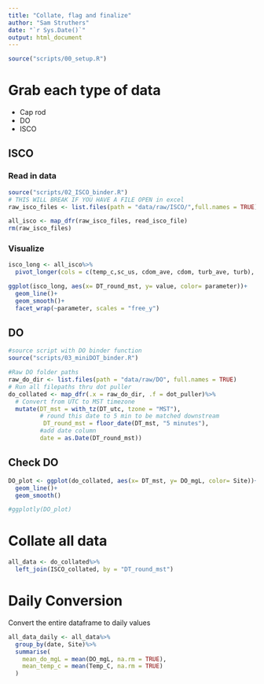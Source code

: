 ```yaml
---
title: "Collate, flag and finalize"
author: "Sam Struthers"
date: "`r Sys.Date()`"
output: html_document
---
```


```r
source("scripts/00_setup.R")
```

# Grab each type of data
- Cap rod
- DO
- ISCO

## ISCO
### Read in data
```r
source("scripts/02_ISCO_binder.R")
# THIS WILL BREAK IF YOU HAVE A FILE OPEN in excel
raw_isco_files <- list.files(path = "data/raw/ISCO/",full.names = TRUE)

all_isco <- map_dfr(raw_isco_files, read_isco_file) 
rm(raw_isco_files)
```
### Visualize

```r
isco_long <- all_isco%>%
  pivot_longer(cols = c(temp_c,sc_us, cdom_ave, cdom, turb_ave, turb), names_to = "parameter", values_to = "value")

ggplot(isco_long, aes(x= DT_round_mst, y= value, color= parameter))+
  geom_line()+
  geom_smooth()+
  facet_wrap(~parameter, scales = "free_y")
```




## DO
```r
#source script with DO binder function
source("scripts/03_miniDOT_binder.R")

#Raw DO folder paths
raw_do_dir <- list.files(path = "data/raw/DO", full.names = TRUE)
# Run all filepaths thru dot puller
do_collated <- map_dfr(.x = raw_do_dir, .f = dot_puller)%>%
  # Convert from UTC to MST timezone
  mutate(DT_mst = with_tz(DT_utc, tzone = "MST"), 
         # round this date to 5 min to be matched downstream
          DT_round_mst = floor_date(DT_mst, "5 minutes"), 
         #add date column
         date = as.Date(DT_round_mst))
```
## Check DO

```r
DO_plot <- ggplot(do_collated, aes(x= DT_mst, y= DO_mgL, color= Site))+
  geom_line()+
  geom_smooth()

#ggplotly(DO_plot)
```

# Collate all data

```r

all_data <- do_collated%>%
  left_join(ISCO_collated, by = "DT_round_mst")
```


# Daily Conversion
 Convert the entire dataframe to daily values
```r

all_data_daily <- all_data%>%
  group_by(date, Site)%>%
  summarise(
    mean_do_mgL = mean(DO_mgL, na.rm = TRUE), 
    mean_temp_c = mean(Temp_C, na.rm = TRUE)
  )

```


